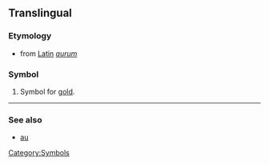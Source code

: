 ==Translingual==
===Etymology===
*from [[Latin]] ''[[aurum]]''

===Symbol===
# {{chemistry}} Symbol for [[gold]].
[[Category:Symbols]]

----
===See also===
*[[au]]
